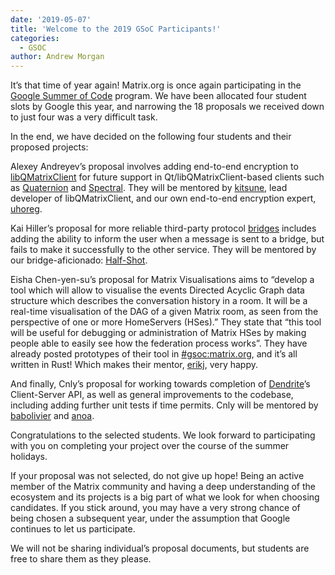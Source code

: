 ```yaml
---
date: '2019-05-07'
title: 'Welcome to the 2019 GSoC Participants!'
categories:
  - GSOC
author: Andrew Morgan
---
```


It’s that time of year again! Matrix.org is once again participating in the [Google Summer of Code](https://summerofcode.withgoogle.com/) program. We have been allocated four student slots by Google this year, and narrowing the 18 proposals we received down to just four was a very difficult task.

In the end, we have decided on the following four students and their proposed projects:

Alexey Andreyev’s proposal involves adding end-to-end encryption to [libQMatrixClient](https://github.com/QMatrixClient/libqmatrixclient) for future support in Qt/libQMatrixClient-based clients such as [Quaternion](https://github.com/QMatrixClient/Quaternion) and [Spectral](https://gitlab.com/b0/spectral/). They will be mentored by [kitsune](https://matrix.to/#/@kitsune:matrix.org), lead developer of libQMatrixClient, and our own end-to-end encryption expert, [uhoreg](https://matrix.to/#/@uhoreg:matrix.org).

Kai Hiller’s proposal for more reliable third-party protocol [bridges](https://matrix.org/docs/projects/bridges) includes adding the ability to inform the user when a message is sent to a bridge, but fails to make it successfully to the other service. They will be mentored by our bridge-aficionado: [Half-Shot](https://matrix.to/#/@half-shot:half-shot.uk).

Eisha Chen-yen-su’s proposal for Matrix Visualisations aims to “develop a tool which will allow to visualise the events Directed Acyclic Graph data structure which describes the conversation history in a room. It will be a real-time visualisation of the DAG of a given Matrix room, as seen from the perspective of one or more HomeServers (HSes).” They state that “this tool will be useful for debugging or administration of Matrix HSes by making people able to easily see how the federation process works”. They have already posted prototypes of their tool in [#gsoc:matrix.org](https://matrix.to/#/#gsoc:matrix.org), and it’s all written in Rust! Which makes their mentor, [erikj](https://matrix.to/#/@erikj:jki.re), very happy.

And finally, Cnly’s proposal for working towards completion of [Dendrite](https://github.com/matrix-org/dendrite)’s Client-Server API, as well as general improvements to the codebase, including adding further unit tests if time permits. Cnly will be mentored by [babolivier](https://matrix.to/#/@brendan:abolivier.bzh) and [anoa](https://matrix.to/#/@andrewm:amorgan.xyz).

Congratulations to the selected students. We look forward to participating with you on completing your project over the course of the summer holidays.

If your proposal was not selected, do not give up hope! Being an active member of the Matrix community and having a deep understanding of the ecosystem and its projects is a big part of what we look for when choosing candidates. If you stick around, you may have a very strong chance of being chosen a subsequent year, under the assumption that Google continues to let us participate.

We will not be sharing individual’s proposal documents, but students are free to share them as they please.